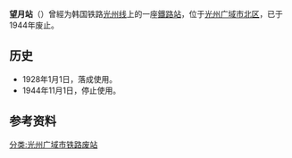 {{朝鮮半島車站資訊
|公司色 = black
|文字色 = 
|站名 = 望月站
|圖片 = 
|pxl = 
|圖片說明 =
|前一站 = [[光州站|光州]]
|前一站距離 = 9.1
|後一站距離 = 3.8
|後一站 = [[长山站|长山]]
|所屬路線 = [[光州线|光州线]]
|距離 = 9.1
|起點站 = [[光州站|光州]]
|諺文 = 망월역
|朝鮮漢字 = 望月驛
|文觀部式 = Mangwol-yeok
|馬-賴式 = Mangwŏl-yŏk
|副站名 = 
|車站編號 = 
|停站路線數 = 
|所屬公司 = [[韩国铁道公社|韩国铁道公社]]
|所在地 =[[光州广域市|光州广域市]][[北区_(光州)|北区]]
|車站構造 = 地面车站
|月台配置 = 
|啟用年月日 =1928年1月1日
|廢站年月日 =1944年11月1日
|上下車人次 = 
|統計年度 = 
|轉車 = 
|備註 = 
|全寬備註 = 
}}

'''望月站'''（{{kor|諺=망월역|漢=望月驛|羅=Mangwol yeok|f=y}}）曾經为韩国铁路[[光州线|光州线]]上的一座[[鐵路站|鐵路站]]，位于[[光州广域市|光州广域市]][[北区_(光州)|北区]]，已于1944年废止。

== 历史 ==
*1928年1月1日，落成使用。
*1944年11月1日，停止使用。

== 参考资料 ==
{{reflist}}

{{光州线}}

[[分类:光州广域市铁路废站|分类:光州广域市铁路废站]]